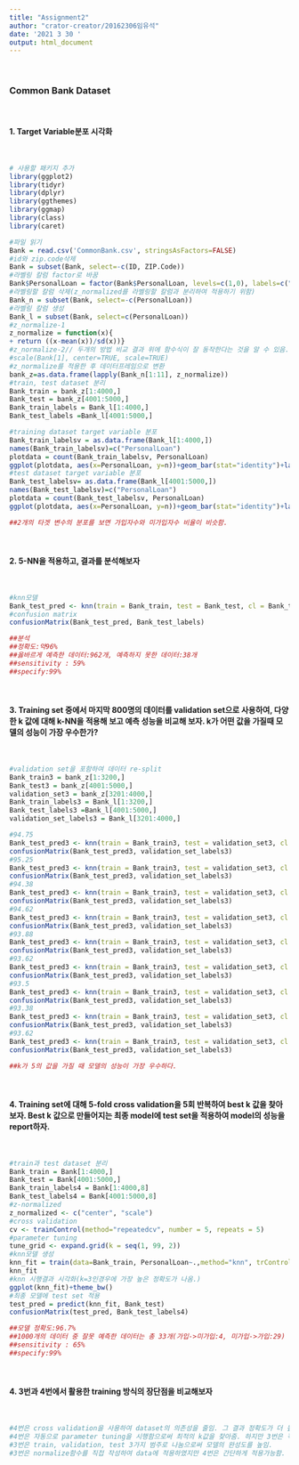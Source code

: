 ```yaml
---
title: "Assignment2"
author: "crator-creator/20162306임유석"
date: '2021 3 30 '
output: html_document
---
```


<br/>

### Common Bank Dataset

<br/>

#### 1. Target Variable분포 시각화

<br/>


```r
# 사용할 패키지 추가
library(ggplot2)
library(tidyr)
library(dplyr)
library(ggthemes)
library(ggmap)
library(class)
library(caret)
```

```r
#파일 읽기
Bank = read.csv('CommonBank.csv', stringsAsFactors=FALSE)
#id와 zip.code삭제
Bank = subset(Bank, select=-c(ID, ZIP.Code))
#라벨링 칼럼 factor로 바꿈
Bank$PersonalLoan = factor(Bank$PersonalLoan, levels=c(1,0), labels=c("가입","미가입"))
#라벨링할 칼럼 삭제(z_normalized를 라벨링할 칼럼과 분리하여 적용하기 위함)
Bank_n = subset(Bank, select=-c(PersonalLoan))
#라벨링 칼럼 생성
Bank_l = subset(Bank, select=c(PersonalLoan))
#z_normalize-1
z_normalize = function(x){
+ return ((x-mean(x))/sd(x))}
#z_normalize-2// 두개의 방법 비교 결과 위에 함수식이 잘 동작한다는 것을 알 수 있음.(값이 길어 주석처리)
#scale(Bank[1], center=TRUE, scale=TRUE)
#z_normalize를 적용한 후 데이터프레임으로 변환
bank_z=as.data.frame(lapply(Bank_n[1:11], z_normalize))
#train, test dataset 분리
Bank_train = bank_z[1:4000,]
Bank_test = bank_z[4001:5000,]
Bank_train_labels = Bank_l[1:4000,]
Bank_test_labels =Bank_l[4001:5000,]

#training dataset target variable 분포
Bank_train_labelsv = as.data.frame(Bank_l[1:4000,])
names(Bank_train_labelsv)=c("PersonalLoan")
plotdata = count(Bank_train_labelsv, PersonalLoan)
ggplot(plotdata, aes(x=PersonalLoan, y=n))+geom_bar(stat="identity")+labs(x="사품가입/미가입자수",y="count",title="train데이터 셋 상품 가입/미가입 현황")+geom_text(aes(label=n),vjust=-0.5)
#test dataset target variable 분포
Bank_test_labelsv= as.data.frame(Bank_l[4001:5000,])
names(Bank_test_labelsv)=c("PersonalLoan")
plotdata = count(Bank_test_labelsv, PersonalLoan)
ggplot(plotdata, aes(x=PersonalLoan, y=n))+geom_bar(stat="identity")+labs(x="사품가입/미가입자수",y="count",title="test데이터 셋 상품 가입/미가입 현황")+geom_text(aes(label=n),vjust=-0.5)

##2개의 타겟 변수의 분포를 보면 가입자수와 미가입자수 비율이 비슷함.
```
<br/>

#### 2. 5-NN을 적용하고, 결과를 분석해보자

<br/>


```r
#knn모델
Bank_test_pred <- knn(train = Bank_train, test = Bank_test, cl = Bank_train_labels, k = 5)
#confusion matrix
confusionMatrix(Bank_test_pred, Bank_test_labels)

##분석
##정확도:약96%
##옳바르게 예측한 데이터:962개, 예측하지 못한 데이터:38개
##sensitivity : 59%
##specify:99%
```

<br/>

#### 3. Training set 중에서 마지막 800명의 데이터를 validation set으로 사용하여, 다양한 k 값에 대해 k-NN을 적용해 보고 예측 성능을 비교해 보자. k가 어떤 값을 가질때 모델의 성능이 가장 우수한가?

<br/>
```r
#validation set을 포함하여 데이터 re-split
Bank_train3 = bank_z[1:3200,]
Bank_test3 = bank_z[4001:5000,]
validation_set3 = bank_z[3201:4000,]
Bank_train_labels3 = Bank_l[1:3200,]
Bank_test_labels3 =Bank_l[4001:5000,]
validation_set_labels3 = Bank_l[3201:4000,]

#94.75
Bank_test_pred3 <- knn(train = Bank_train3, test = validation_set3, cl = Bank_train_labels3, k = 3)
confusionMatrix(Bank_test_pred3, validation_set_labels3)
#95.25
Bank_test_pred3 <- knn(train = Bank_train3, test = validation_set3, cl = Bank_train_labels3, k = 5)
confusionMatrix(Bank_test_pred3, validation_set_labels3)
#94.38
Bank_test_pred3 <- knn(train = Bank_train3, test = validation_set3, cl = Bank_train_labels3, k = 7)
confusionMatrix(Bank_test_pred3, validation_set_labels3)
#94.62
Bank_test_pred3 <- knn(train = Bank_train3, test = validation_set3, cl = Bank_train_labels3, k = 9)
confusionMatrix(Bank_test_pred3, validation_set_labels3)
#93.88
Bank_test_pred3 <- knn(train = Bank_train3, test = validation_set3, cl = Bank_train_labels3, k = 11)
confusionMatrix(Bank_test_pred3, validation_set_labels3)
#93.62
Bank_test_pred3 <- knn(train = Bank_train3, test = validation_set3, cl = Bank_train_labels3, k = 13)
confusionMatrix(Bank_test_pred3, validation_set_labels3)
#93.5
Bank_test_pred3 <- knn(train = Bank_train3, test = validation_set3, cl = Bank_train_labels3, k = 15)
confusionMatrix(Bank_test_pred3, validation_set_labels3)
#93.38
Bank_test_pred3 <- knn(train = Bank_train3, test = validation_set3, cl = Bank_train_labels3, k = 17)
confusionMatrix(Bank_test_pred3, validation_set_labels3)
#93.62
Bank_test_pred3 <- knn(train = Bank_train3, test = validation_set3, cl = Bank_train_labels3, k = 19)
confusionMatrix(Bank_test_pred3, validation_set_labels3)

##k가 5의 값을 가질 때 모델의 성능이 가장 우수하다.
```

<br/>

#### 4. Training set에 대해 5-fold cross validation을 5회 반복하여 best k 값을 찾아보자. Best k 값으로 만들어지는 최종 model에 test set을 적용하여 model의 성능을 report하자.

<br/>

```r
#train과 test dataset 분리
Bank_train = Bank[1:4000,]
Bank_test = Bank[4001:5000,]
Bank_train_labels4 = Bank[1:4000,8]
Bank_test_labels4 = Bank[4001:5000,8]
#z-normalized
z_normalized <- c("center", "scale")
#cross validation
cv <- trainControl(method="repeatedcv", number = 5, repeats = 5)
#parameter tuning
tune_grid <- expand.grid(k = seq(1, 99, 2))
#knn모델 생성
knn_fit = train(data=Bank_train, PersonalLoan~.,method="knn", trControl=cv,preProcess=z_normalized,tuneGrid=tune_grid )
knn_fit
#knn 시행결과 시각화(k=3인경우에 가장 높은 정확도가 나옴.)
ggplot(knn_fit)+theme_bw()
#최종 모델에 test set 적용
test_pred = predict(knn_fit, Bank_test)
confusionMatrix(test_pred, Bank_test_labels4)

##모델 정확도:96.7% 
##1000개의 데이터 중 잘못 예측한 데이터는 총 33개(가입->미가입:4, 미가입->가입:29)
##sensitivity : 65%
##specify:99%
```

<br/>

#### 4. 3번과 4번에서 활용한 training 방식의 장단점을 비교해보자

<br/>
```r
#4번은 cross validation을 사용하여 dataset의 의존성을 줄임. 그 결과 정확도가 더 높음.
#4번은 자동으로 parameter tuning을 시행함으로써 최적의 k값을 찾아줌. 하지만 3번은 직접 찾아야함.
#3번은 train, validation, test 3가지 범주로 나눔으로써 모델의 완성도를 높임.
#3번은 normalize함수를 직접 작성하여 data에 적용하였지만 4번은 간단하게 적용가능함.
```

